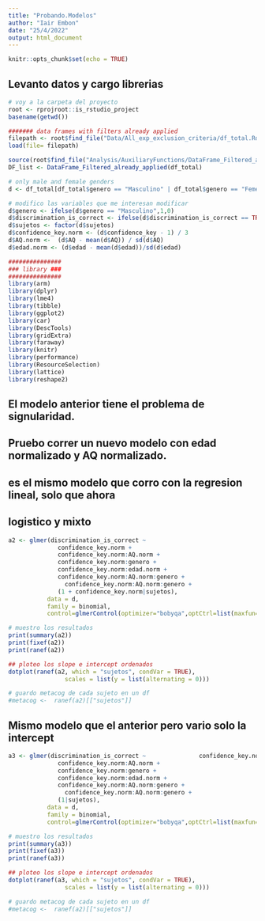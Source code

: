 ```yaml
---
title: "Probando.Modelos"
author: "Iair Embon"
date: "25/4/2022"
output: html_document
---
```

```r
knitr::opts_chunk$set(echo = TRUE)
```

## Levanto datos y cargo librerias

```r

# voy a la carpeta del proyecto
root <- rprojroot::is_rstudio_project
basename(getwd())

####### data frames with filters already applied
filepath <- root$find_file("Data/All_exp_exclusion_criteria/df_total.Rda")
load(file= filepath)

source(root$find_file("Analysis/AuxiliaryFunctions/DataFrame_Filtered_already_applied.R"))
DF_list <- DataFrame_Filtered_already_applied(df_total)

# only male and female genders
d <- df_total[df_total$genero == "Masculino" | df_total$genero == "Femenino",]

# modifico las variables que me interesan modificar
d$genero <- ifelse(d$genero == "Masculino",1,0)
d$discrimination_is_correct <- ifelse(d$discrimination_is_correct == TRUE, 1, 0)
d$sujetos <- factor(d$sujetos)
d$confidence_key.norm <- (d$confidence_key - 1) / 3 
d$AQ.norm <-  (d$AQ - mean(d$AQ)) / sd(d$AQ)
d$edad.norm <- (d$edad - mean(d$edad))/sd(d$edad)

###############
### library ###
###############
library(arm)
library(dplyr)
library(lme4)
library(tibble)
library(ggplot2)
library(car)
library(DescTools)
library(gridExtra)
library(faraway)
library(knitr)
library(performance)
library(ResourceSelection)
library(lattice)
library(reshape2)
```



## El modelo anterior tiene el problema de signularidad. 
## Pruebo correr un nuevo modelo con edad normalizado y AQ normalizado. 
## es el mismo modelo que corro con la regresion lineal, solo que ahora
## logistico y mixto

```r
a2 <- glmer(discrimination_is_correct ~ 
              confidence_key.norm +
              confidence_key.norm:AQ.norm +
              confidence_key.norm:genero +
              confidence_key.norm:edad.norm +
              confidence_key.norm:AQ.norm:genero +
                confidence_key.norm:AQ.norm:genero +
              (1 + confidence_key.norm|sujetos),
           data = d,
           family = binomial,
           control=glmerControl(optimizer="bobyqa",optCtrl=list(maxfun=2e5)))

# muestro los resultados
print(summary(a2))
print(fixef(a2))
print(ranef(a2))  

## ploteo los slope e intercept ordenados 
dotplot(ranef(a2, which = "sujetos", condVar = TRUE), 
                scales = list(y = list(alternating = 0)))

# guardo metacog de cada sujeto en un df
#metacog <-  ranef(a2)[["sujetos"]]
```


## Mismo modelo que el anterior pero vario solo la intercept

```r
a3 <- glmer(discrimination_is_correct ~               confidence_key.norm +
              confidence_key.norm:AQ.norm +
              confidence_key.norm:genero +
              confidence_key.norm:edad.norm +
              confidence_key.norm:AQ.norm:genero +
                confidence_key.norm:AQ.norm:genero +
              (1|sujetos),
           data = d,
           family = binomial,
           control=glmerControl(optimizer="bobyqa",optCtrl=list(maxfun=2e5)))

# muestro los resultados
print(summary(a3))
print(fixef(a3))
print(ranef(a3))  

## ploteo los slope e intercept ordenados 
dotplot(ranef(a3, which = "sujetos", condVar = TRUE), 
                scales = list(y = list(alternating = 0)))

# guardo metacog de cada sujeto en un df
#metacog <-  ranef(a2)[["sujetos"]]
```
